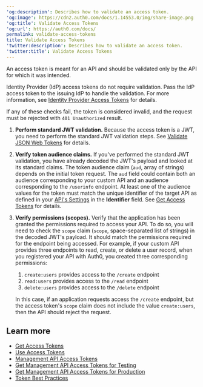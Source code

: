 ---
'og:description': Describes how to validate an access token.
'og:image': https://cdn2.auth0.com/docs/1.14553.0/img/share-image.png
'og:title': Validate Access Tokens
'og:url': https://auth0.com/docs/
permalink: validate-access-tokens
title: Validate Access Tokens
'twitter:description': Describes how to validate an access token.
'twitter:title': Validate Access Tokens
---
An <Tooltip tip="Access Token: Authorization credential, in the form of an opaque string or JWT, used to access an API." cta="View Glossary" href="/docs/glossary?term=access+token">access token</Tooltip> is meant for an API and should be validated only by the API for which it was intended.

<Callout icon="file-lines" color="#0EA5E9" iconType="regular">

Identity Provider (IdP) access tokens do not require validation. Pass the IdP access token to the issuing IdP to handle the validation. For more information, see [Identity Provider Access Tokens](/docs/secure/tokens/access-tokens/identity-provider-access-tokens) for details.

</Callout>

If any of these checks fail, the token is considered invalid, and the request must be rejected with `401 Unauthorized` result.

1. **Perform standard JWT validation.** Because the access token is a JWT, you need to perform the standard JWT validation steps. See [Validate JSON Web Tokens](/docs/secure/tokens/json-web-tokens/validate-json-web-tokens) for details.
2. **Verify token audience claims.** If you've performed the standard JWT validation, you have already decoded the JWT's payload and looked at its standard claims. The token audience claim (`aud`, array of strings) depends on the initial token request. The `aud` field could contain both an audience corresponding to your custom API and an audience corresponding to the `/userinfo` endpoint. At least one of the audience values for the token must match the unique identifier of the target API as defined in your [API's Settings](https://manage.auth0.com/#/apis) in the **Identifier** field. See [Get Access Tokens](/docs/secure/tokens/access-tokens/get-access-tokens) for details.
3. **Verify permissions (scopes).** Verify that the application has been granted the permissions required to access your API. To do so, you will need to check the `scope` claim (`scope`, space-separated list of strings) in the decoded JWT's payload. It should match the permissions required for the endpoint being accessed. For example, if your custom API provides three endpoints to read, create, or delete a user record, when you registered your API with Auth0, you created three corresponding permissions:

   1. `create:users` provides access to the `/create` endpoint
   2. `read:users` provides access to the `/read` endpoint
   3. `delete:users` provides access to the `/delete` endpoint

   In this case, if an application requests access the `/create` endpoint, but the access token's `scope` claim does not include the value `create:users`, then the API should reject the request.

## Learn more

* [Get Access Tokens](/docs/secure/tokens/access-tokens/get-access-tokens)
* [Use Access Tokens](/docs/secure/tokens/access-tokens/use-access-tokens)
* [Management API Access Tokens](/docs/secure/tokens/access-tokens/management-api-access-tokens)
* [Get Management API Access Tokens for Testing](/docs/secure/tokens/access-tokens/management-api-access-tokens/get-management-api-access-tokens-for-testing)
* [Get Management API Access Tokens for Production](/docs/secure/tokens/access-tokens/management-api-access-tokens/get-management-api-access-tokens-for-production)
* [Token Best Practices](/docs/secure/tokens/token-best-practices)